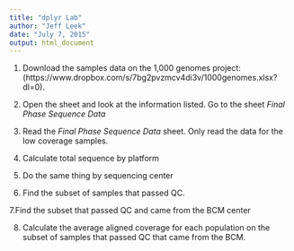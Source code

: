 ```yaml
---
title: "dplyr Lab"
author: "Jeff Leek"
date: "July 7, 2015"
output: html_document
---
```


1. Download the samples data on the 1,000 genomes project: (https://www.dropbox.com/s/7bg2pvzmcv4di3v/1000genomes.xlsx?dl=0).

2. Open the sheet and look at the information listed. Go to the sheet _Final Phase Sequence Data_

3. Read the _Final Phase Sequence Data_ sheet. Only read the data for the low coverage samples.  

4. Calculate total sequence by platform

5. Do the same thing by sequencing center

6. Find the subset of samples that passed QC. 

7.Find the subset that passed QC and came from the BCM center

8. Calculate the average aligned coverage for each population on the subset of samples that passed QC that came from the BCM. 